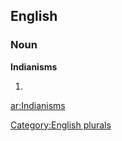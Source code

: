 ==English==

===Noun===
'''Indianisms'''

# {{plural of|[[Indianism]]}}

[[Category:English plurals]]

[[ar:Indianisms]]